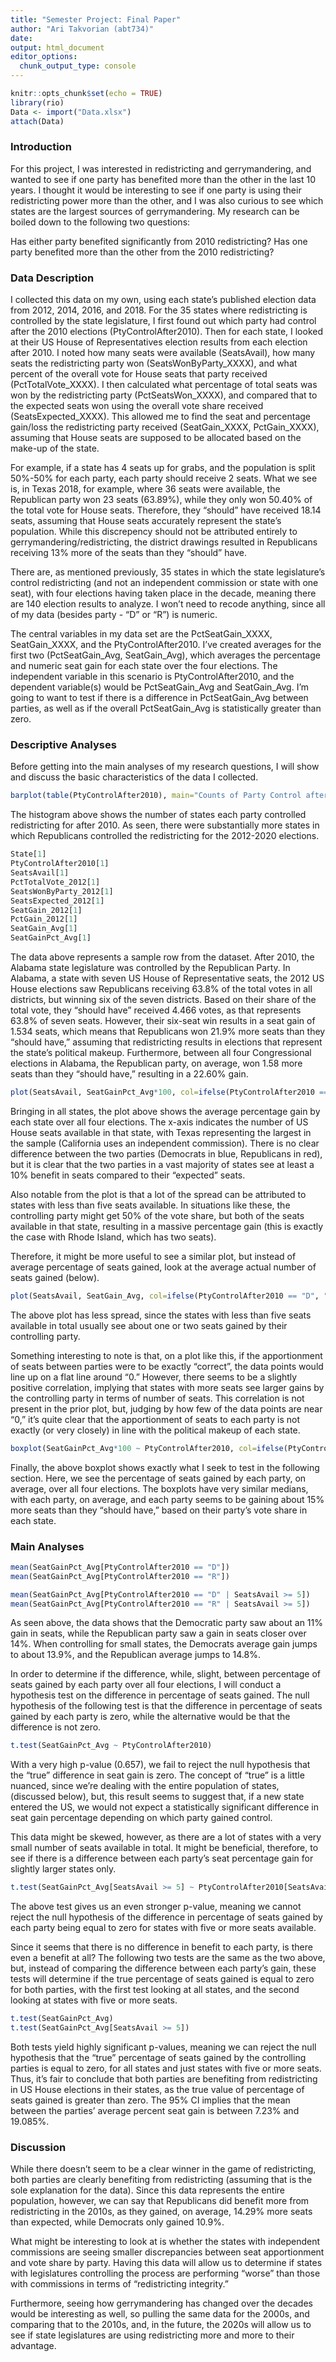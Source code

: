 ```yaml
---
title: "Semester Project: Final Paper"
author: "Ari Takvorian (abt734)"
date: 
output: html_document
editor_options: 
  chunk_output_type: console
---
```


```r
knitr::opts_chunk$set(echo = TRUE)
library(rio)
Data <- import("Data.xlsx")
attach(Data)
```

### Introduction

For this project, I was interested in redistricting and gerrymandering, and wanted to see if one party has benefited more than the other in the last 10 years. I thought it would be interesting to see if one party is using their redistricting power more than the other, and I was also curious to see which states are the largest sources of gerrymandering. My research can be boiled down to the following two questions:

Has either party benefited significantly from 2010 redistricting? Has one party benefited more than the other from the 2010 redistricting?

### Data Description

I collected this data on my own, using each state’s published election data from 2012, 2014, 2016, and 2018. For the 35 states where redistricting is controlled by the state legislature, I first found out which party had control after the 2010 elections (PtyControlAfter2010). Then for each state, I looked at their US House of Representatives election results from each election after 2010. I noted how many seats were available (SeatsAvail), how many seats the redistricting party won (SeatsWonByParty_XXXX), and what percent of the overall vote for House seats that party received (PctTotalVote_XXXX). I then calculated what percentage of total seats was won by the redistricting party (PctSeatsWon_XXXX), and compared that to the expected seats won using the overall vote share received (SeatsExpected_XXXX). This allowed me to find the seat and percentage gain/loss the redistricting party received (SeatGain_XXXX, PctGain_XXXX), assuming that House seats are supposed to be allocated based on the make-up of the state.

For example, if a state has 4 seats up for grabs, and the population is split 50%-50% for each party, each party should receive 2 seats. What we see is, in Texas 2018, for example, where 36 seats were available, the Republican party won 23 seats (63.89%), while they only won 50.40% of the total vote for House seats. Therefore, they “should” have received 18.14 seats, assuming that House seats accurately represent the state’s population. While this discrepency should not be attributed entirely to gerrymandering/redistricting, the district drawings resulted in Republicans receiving 13% more of the seats than they “should” have.

There are, as mentioned previously, 35 states in which the state legislature's control redistricting (and not an independent commission or state with one seat), with four elections having taken place in the decade, meaning there are 140 election results to analyze. I won’t need to recode anything, since all of my data (besides party - “D” or “R”) is numeric.

The central variables in my data set are the PctSeatGain_XXXX, SeatGain_XXXX, and the PtyControlAfter2010. I’ve created averages for the first two (PctSeatGain_Avg, SeatGain_Avg), which averages the percentage and numeric seat gain for each state over the four elections. The independent variable in this scenario is PtyControlAfter2010, and the dependent variable(s) would be PctSeatGain_Avg and SeatGain_Avg. I’m going to want to test if there is a difference in PctSeatGain_Avg between parties, as well as if the overall PctSeatGain_Avg is statistically greater than zero.

### Descriptive Analyses

Before getting into the main analyses of my research questions, I will show and discuss the basic characteristics of the data I collected. 

```r
barplot(table(PtyControlAfter2010), main="Counts of Party Control after 2010 Elections", ylim=c(0, 30), ylab="Number of States", xlab="Party", col=ifelse(PtyControlAfter2010 == "R", "blue", "red"))
```

The histogram above shows the number of states each party controlled redistricting for after 2010. As seen, there were substantially more states in which Republicans controlled the redistricting for the 2012-2020 elections. 

```r
State[1]
PtyControlAfter2010[1]
SeatsAvail[1]
PctTotalVote_2012[1]
SeatsWonByParty_2012[1]
SeatsExpected_2012[1]
SeatGain_2012[1]
PctGain_2012[1]
SeatGain_Avg[1]
SeatGainPct_Avg[1]
```

The data above represents a sample row from the dataset. After 2010, the Alabama state legislature was controlled by the Republican Party. In Alabama, a state with seven US House of Representative seats, the 2012 US House elections  saw Republicans receiving 63.8% of the total votes in all districts, but winning six of the seven districts. Based on their share of the total vote, they "should have" received 4.466 votes, as that represents 63.8% of seven seats. However, their six-seat win results in a seat gain of 1.534 seats, which means that Republicans won 21.9% more seats than they "should have," assuming that redistricting results in elections that represent the state's political makeup. Furthermore, between all four Congressional elections in Alabama, the Republican party, on average, won 1.58 more seats than they "should have," resulting in a 22.60% gain.

```r
plot(SeatsAvail, SeatGainPct_Avg*100, col=ifelse(PtyControlAfter2010 == "D", "blue", "red"), ylab="Average Percent of Seats Gained", xlab="Seats Available", main="Average Percent of Seats Gained by State's Seats Available")
```

Bringing in all states, the plot above shows the average percentage gain by each state over all four elections. The x-axis indicates the number of US House seats available in that state, with Texas representing the largest in the sample (California uses an independent commission). There is no clear difference between the two parties (Democrats in blue, Republicans in red), but it is clear that the two parties in a vast majority of states see at least a 10% benefit in seats compared to their "expected" seats. 

Also notable from the plot is that a lot of the spread can be attributed to states with less than five seats available. In situations like these, the controlling party might get 50% of the vote share, but both of the seats available in that state, resulting in a massive percentage gain (this is exactly the case with Rhode Island, which has two seats).

Therefore, it might be more useful to see a similar plot, but instead of average percentage of seats gained, look at the average actual number of seats gained (below).

```r
plot(SeatsAvail, SeatGain_Avg, col=ifelse(PtyControlAfter2010 == "D", "blue", "red"), main="Average Seats Gained by State's Seats Available", xlab="Seats Available", ylab="Average Seats Gained")
```

The above plot has less spread, since the states with less than five seats available in total usually see about one or two seats gained by their controlling party. 

Something interesting to note is that, on a plot like this, if the apportionment of seats between parties were to be exactly "correct", the data points would line up on a flat line around "0." However, there seems to be a slightly positive correlation, implying that states with more seats see larger gains by the controlling party in terms of number of seats. This correlation is not present in the prior plot, but, judging by how few of the data points are near "0," it's quite clear that the apportionment of seats to each party is not exactly (or very closely) in line with the political makeup of each state.

```r
boxplot(SeatGainPct_Avg*100 ~ PtyControlAfter2010, col=ifelse(PtyControlAfter2010 == "R", "blue", "red"))
```

Finally, the above boxplot shows exactly what I seek to test in the following section. Here, we see the percentage of seats gained by each party, on average, over all four elections. The boxplots have very similar medians, with each party, on average, and each party seems to be gaining about 15% more seats than they "should have," based on their party's vote share in each state.

### Main Analyses

```r
mean(SeatGainPct_Avg[PtyControlAfter2010 == "D"])
mean(SeatGainPct_Avg[PtyControlAfter2010 == "R"])

mean(SeatGainPct_Avg[PtyControlAfter2010 == "D" | SeatsAvail >= 5])
mean(SeatGainPct_Avg[PtyControlAfter2010 == "R" | SeatsAvail >= 5])
```

As seen above, the data shows that the Democratic party saw about an 11% gain in seats, while the Republican party saw a gain in seats closer over 14%. When controlling for small states, the Democrats average gain jumps to about 13.9%, and the Republican average jumps to 14.8%.

In order to determine if the difference, while, slight, between percentage of seats gained by each party over all four elections, I will conduct a hypothesis test on the difference in percentage of seats gained. The null hypothesis of the following test is that the difference in percentage of seats gained by each party is zero, while the alternative would be that the difference is not zero.

```r
t.test(SeatGainPct_Avg ~ PtyControlAfter2010)
```

With a very high p-value (0.657), we fail to reject the null hypothesis that the "true" difference in seat gain is zero. The concept of "true" is a little nuanced, since we're dealing with the entire population of states, (discussed below), but, this result seems to suggest that, if a new state entered the US, we would not expect a statistically significant difference in seat gain percentage depending on which party gained control.

This data might be skewed, however, as there are a lot of states with a very small number of seats available in total. It might be beneficial, therefore, to see if there is a difference between each party's seat percentage gain for slightly larger states only.

```r
t.test(SeatGainPct_Avg[SeatsAvail >= 5] ~ PtyControlAfter2010[SeatsAvail >= 5])
```

The above test gives us an even stronger p-value, meaning we cannot reject the null hypothesis of the difference in percentage of seats gained by each party being equal to zero for states with five or more seats available.

Since it seems that there is no difference in benefit to each party, is there even a benefit at all? The following two tests are the same as the two above, but, instead of comparing the difference between each party's gain, these tests will determine if the true percentage of seats gained is equal to zero for both parties, with the first test looking at all states, and the second looking at states with five or more seats.

```r
t.test(SeatGainPct_Avg)
t.test(SeatGainPct_Avg[SeatsAvail >= 5])
```

Both tests yield highly significant p-values, meaning we can reject the null hypothesis that the "true" percentage of seats gained by the controlling parties is equal to zero, for all states and just states with five or more seats. Thus, it's fair to conclude that both parties are benefiting from redistricting in US House elections in their states, as the true value of percentage of seats gained is greater than zero. The 95% CI implies that the mean between the parties' average percent seat gain is between 7.23% and 19.085%. 


### Discussion

While there doesn't seem to be a clear winner in the game of redistricting, both parties are clearly benefiting from redistricting (assuming that is the sole explanation for the data). Since this data represents the entire population, however, we can say that Republicans did benefit more from redistricting in the 2010s, as they gained, on average, 14.29% more seats than expected, while Democrats only gained 10.9%.

What might be interesting to look at is whether the states with independent commissions are seeing smaller discrepancies between seat apportionment and vote share by party. Having this data will allow us to determine if states with legislatures controlling the process are performing "worse" than those with commissions in terms of "redistricting integrity."

Furthermore, seeing how gerrymandering has changed over the decades would be interesting as well, so pulling the same data for the 2000s, and comparing that to the 2010s, and, in the future, the 2020s will allow us to see if state legislatures are using redistricting more and more to their advantage.
